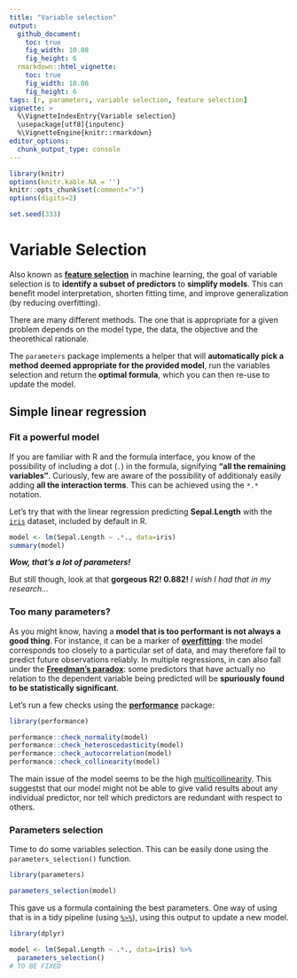 ```yaml
---
title: "Variable selection"
output: 
  github_document:
    toc: true
    fig_width: 10.08
    fig_height: 6
  rmarkdown::html_vignette:
    toc: true
    fig_width: 10.08
    fig_height: 6
tags: [r, parameters, variable selection, feature selection]
vignette: >
  %\VignetteIndexEntry{Variable selection}
  \usepackage[utf8]{inputenc}
  %\VignetteEngine{knitr::rmarkdown}
editor_options: 
  chunk_output_type: console
---
```


```r
library(knitr)
options(knitr.kable.NA = '')
knitr::opts_chunk$set(comment=">")
options(digits=2)

set.seed(333)
```

# Variable Selection

Also known as [**feature selection**](https://en.wikipedia.org/wiki/Feature_selection) in machine learning, the goal of variable selection is to **identify a subset of predictors** to **simplify models**. This can benefit model interpretation, shorten fitting time, and improve generalization (by reducing overfitting).

There are many different methods. The one that is appropriate for a given problem depends on the model type, the data, the objective and the theorethical rationale.

The `parameters` package implements a helper that will **automatically pick a method deemed appropriate for the provided model**, run the variables selection and return the **optimal formula**, which you can then re-use to update the model.

## Simple linear regression

### Fit a powerful model

If you are familiar with R and the formula interface, you know of the possibility of including a dot (`.`) in the formula, signifying **"all the remaining variables"**. Curiously, few are aware of the possibility of additionaly easily adding **all the interaction terms**. This can be achieved using the `*.*` notation.

Let's try that with the linear regression predicting **Sepal.Length** with the [`iris`](https://en.wikipedia.org/wiki/Iris_flower_data_set) dataset, included by default in R.

```r
model <- lm(Sepal.Length ~ .*., data=iris)
summary(model)
```

***Wow, that's a lot of parameters!***

But still though, look at that **gorgeous R2! 0.882!** *I wish I had that in my research...*

### Too many parameters?

As you might know, having a **model that is too performant is not always a good thing**. For instance, it can be a marker of [**overfitting**](https://en.wikipedia.org/wiki/Overfitting): the model corresponds too closely to a particular set of data, and may therefore fail to predict future observations reliably. In multiple regressions, in can also fall under the [**Freedman's paradox**](https://en.wikipedia.org/wiki/Freedman%27s_paradox): some predictors that have actually no relation to the dependent variable being predicted will be **spuriously found to be statistically significant**.

Let's run a few checks using the [**performance**](https://github.com/easystats/performance) package:
```r
library(performance)

performance::check_normality(model)
performance::check_heteroscedasticity(model)
performance::check_autocorrelation(model)
performance::check_collinearity(model)
```

The main issue of the model seems to be the high [multicollinearity](https://en.wikipedia.org/wiki/Multicollinearity). This suggestst that our model might not be able to give valid results about any individual predictor, nor tell which predictors are redundant with respect to others.

### Parameters selection

Time to do some variables selection. This can be easily done using the `parameters_selection()` function.



```r
library(parameters)

parameters_selection(model)
```

This gave us a formula containing the best parameters. One way of using that is in a tidy pipeline (using [`%>%`](https://cran.r-project.org/web/packages/magrittr/README.html)), using this output to update a new model.


```r
library(dplyr)

model <- lm(Sepal.Length ~ .*., data=iris) %>% 
  parameters_selection()
# TO BE FIXED
```


